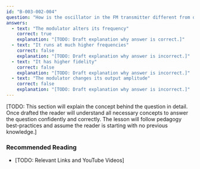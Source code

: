 ```yaml
---
id: "B-003-002-004"
question: "How is the oscillator in the FM transmitter different from oscillators in AM, CW, and SSB transmitters?"
answers:
  - text: "The modulator alters its frequency"
    correct: true
    explanation: "[TODO: Draft explanation why answer is correct.]"
  - text: "It runs at much higher frequencies"
    correct: false
    explanation: "[TODO: Draft explanation why answer is incorrect.]"
  - text: "It has higher fidelity"
    correct: false
    explanation: "[TODO: Draft explanation why answer is incorrect.]"
  - text: "The modulator changes its output amplitude"
    correct: false
    explanation: "[TODO: Draft explanation why answer is incorrect.]"
---
```


[TODO: This section will explain the concept behind the question in detail. Once drafted the reader will understand all necessary concepts to answer the question confidently and correctly. The lesson will follow pedagogy best-practices and assume the reader is starting with no previous knowledge.]

### Recommended Reading

- [TODO: Relevant Links and YouTube Videos]

